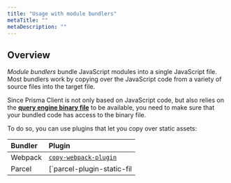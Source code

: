```yaml
---
title: "Usage with module bundlers"
metaTitle: ""
metaDescription: ""
---
```


## Overview

_Module bundlers_ bundle JavaScript modules into a single JavaScript file. Most bundlers work by copying over the JavaScript code from a variety of source files into the target file.

Since Prisma Client is not only based on JavaScript code, but also relies on the [**query engine binary file**]() to be available, you need to make sure that your bundled code has access to the binary file.

To do so, you can use plugins that let you copy over static assets:

| Bundler | Plugin                                                                                              |
| :------ | :-------------------------------------------------------------------------------------------------- |
| Webpack | [`copy-webpack-plugin`](https://github.com/webpack-contrib/copy-webpack-plugin#copy-webpack-plugin) |
| Parcel  | [`parcel-plugin-static-fil                                                                          |
